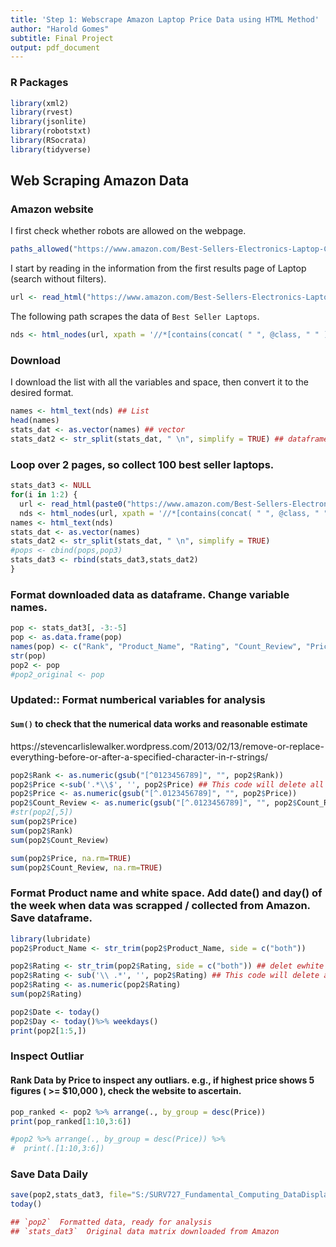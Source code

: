 ```yaml
---
title: 'Step 1: Webscrape Amazon Laptop Price Data using HTML Method'
author: "Harold Gomes"
subtitle: Final Project
output: pdf_document
---
```


### R Packages

```r
library(xml2)
library(rvest)
library(jsonlite)
library(robotstxt)
library(RSocrata)
library(tidyverse)
```

## Web Scraping Amazon Data

### Amazon website
I first check whether robots are allowed on the webpage.

```r
paths_allowed("https://www.amazon.com/Best-Sellers-Electronics-Laptop-Computers/zgbs/electronics/565108/ref=zg_bs_pg_1?_encoding=UTF8&pg=1")
```

I start by reading in the information from the first results page of Laptop (search without filters).

```r
url <- read_html("https://www.amazon.com/Best-Sellers-Electronics-Laptop-Computers/zgbs/electronics/565108/ref=zg_bs_pg_1?_encoding=UTF8&pg=1")
```

The following path scrapes the data of `Best Seller Laptops`.

```r
nds <- html_nodes(url, xpath = '//*[contains(concat( " ", @class, " " ), concat( " ", "zg-item-immersion", " " ))]')
```

### Download
I download the list with all the variables and space, then convert it to the desired format.

```r
names <- html_text(nds) ## List
head(names)
stats_dat <- as.vector(names) ## vector
stats_dat2 <- str_split(stats_dat, " \n", simplify = TRUE) ## dataframe
```

### Loop over 2 pages, so collect 100 best seller laptops.

```r
stats_dat3 <- NULL
for(i in 1:2) {
  url <- read_html(paste0("https://www.amazon.com/Best-Sellers-Electronics-Laptop-Computers/zgbs/electronics/565108/ref=zg_bs_pg_1?_encoding=UTF8&pg=",i, sep = ""))
  nds <- html_nodes(url, xpath = '//*[contains(concat( " ", @class, " " ), concat( " ", "zg-item-immersion", " " ))]')
names <- html_text(nds)
stats_dat <- as.vector(names)
stats_dat2 <- str_split(stats_dat, " \n", simplify = TRUE)
#pops <- cbind(pops,pop3)
stats_dat3 <- rbind(stats_dat3,stats_dat2)
}
```



### Format downloaded data as dataframe. Change variable names.

```r
pop <- stats_dat3[, -3:-5]
pop <- as.data.frame(pop)
names(pop) <- c("Rank", "Product_Name", "Rating", "Count_Review", "Price")
str(pop)
pop2 <- pop
#pop2_original <- pop
```

### Updated:: Format numberical variables for analysis
#### `Sum()` to check  that the numerical data works and reasonable estimate
https://stevencarlislewalker.wordpress.com/2013/02/13/remove-or-replace-everything-before-or-after-a-specified-character-in-r-strings/

```r
pop2$Rank <- as.numeric(gsub("[^0123456789]", "", pop2$Rank))
pop2$Price <-sub('.*\\$', '', pop2$Price) ## This code will delete all charecters before $ sign.
pop2$Price <- as.numeric(gsub("[^.0123456789]", "", pop2$Price))
pop2$Count_Review <- as.numeric(gsub("[^.0123456789]", "", pop2$Count_Review))
#str(pop2[,5])
sum(pop2$Price)
sum(pop2$Rank)
sum(pop2$Count_Review)

sum(pop2$Price, na.rm=TRUE)
sum(pop2$Count_Review, na.rm=TRUE)

```


### Format Product name and white space. Add date() and day() of the week when data was scrapped / collected from Amazon. Save dataframe.
```r
library(lubridate)
pop2$Product_Name <- str_trim(pop2$Product_Name, side = c("both"))

pop2$Rating <- str_trim(pop2$Rating, side = c("both")) ## delet ewhite space first
pop2$Rating <- sub('\\ .*', '', pop2$Rating) ## This code will delete all charecters after space i.e., \\space.* 
pop2$Rating <- as.numeric(pop2$Rating)
sum(pop2$Rating)

pop2$Date <- today()
pop2$Day <- today()%>% weekdays()
print(pop2[1:5,])
```


### Inspect Outliar
#### Rank Data by Price to inspect any outliars. e.g., if highest price shows 5 figures ( >= $10,000 ), check the website to ascertain.
```r
pop_ranked <- pop2 %>% arrange(., by_group = desc(Price))
print(pop_ranked[1:10,3:6])

#pop2 %>% arrange(., by_group = desc(Price)) %>%
#  print(.[1:10,3:6])

```

### Save Data Daily
```r
save(pop2,stats_dat3, file="S:/SURV727_Fundamental_Computing_DataDisplay/Final_Project/Amazon/Data/today.Rda")
today()

## `pop2`  Formatted data, ready for analysis
## `stats_dat3`  Original data matrix downloaded from Amazon
```
